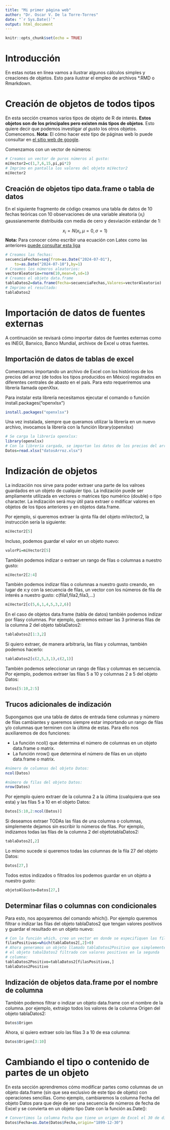 ```yaml
---
title: "Mi primer página web"
author: "Dr. Oscar V. De la Torre-Torres"
date: "`r Sys.Date()`"
output: html_document
---
```


```r
knitr::opts_chunk$set(echo = TRUE)
```

# Introducción

En estas notas en línea vamos a ilustrar algunos cálculos simples y creaciones de objetos. Esto para ilustrar el empleo de archivos *.RMD o Rmarkdown.

# Creación de objetos de todos tipos

En esta sección creamos varios tipos de objeto de R de interés. **Estos objetos son de los principales pero existen más tipos de objetos**. Esto quiere decir que podemos investigar *al gusto* los otros objetos. Comencemos. **Nota:** El cómo hacer este tipo de páginas web lo puede consultar en [el sitio web de google](www.google.com).

Comenzamos con un vector de números:

```r
# Creamos un vector de puros números al gusto:
miVector2=c(1,7,6,15,pi,pi*2)
# Imprimo en pantalla los valores del objeto miVector2
miVector2
```

## Creación de objetos tipo data.frame o tabla de datos

En el siguiente fragmento de código creamos una tabla de datos de 10 fechas teóricas con 10 observaciones de una variable aleatoria ($x_i$) gaussianemente distribuida con media de cero y desviación estándar de 1:

$$x_i=N(x_i,\mu=0,\sigma=1)$$
**Nota:** Para conocer cómo escribir una ecuación con Latex como las anteriores [puede consultar esta liga](https://en.wikibooks.org/wiki/LaTeX/Mathematics)

```r
# Creamos las fechas:
secuenciaFechas=seq(from=as.Date("2024-07-01"),
    to=as.Date("2024-07-10"),by=1)
# Creamos los números aleatorios:
vectorAleatorio=rnorm(10,mean=0,sd=1)
# Creamos el objeto data.frame
tablaDatos2=data.frame(Fecha=secuenciaFechas,Valores=vectorAleatorio)
# Imprimo el resultado:
tablaDatos2
```
# Importación de datos de fuentes externas

A continuación se revisará cómo importar datos de fuentes externas como es INEGI, Banxico, Banco Mundial, archivox de Excel u otras fuentes.

## Importación de datos de tablas de excel

Comenzamos importando un archivo de Excel con los históricos de los precios del arroz (de todos los tipos producidos en México) registrados en diferentes centrales de abasto en el país. Para esto requeriremos una librería llamada openXlsx.

Para instalar esta librería necesitamos ejecutar el comando o función install.packages("openxlsx")

```r
install.packages("openxlsx")
```

Una vez instalada, siempre que queramos utilizar la librería en un nuevo archivo, invocamos la librería con la función library(openxlsx)

```r
# Se carga la librería openxlsx:
library(openxlsx)
# Con la librería cargada, se importan los datos de los precios del arroz:
Datos=read.xlsx("datosArroz.xlsx")
```

# Indización de objetos

La indización nos sirve para poder extraer una parte de los valroes guardados en un objeto de cualquier tipo. La indización puede ser ampliamente utilizada en vectores o matrices tipo numérico (double) o tipo character. La indización será muy útil para extraer o mdificar valores en objetos de los tipos anteriores y en objetos data.frame.

Por ejemplo, si queremos extraer la qinta fila del objeto miVector2, la instrucción sería la siguiente:

```r
miVector2[5]
```

Incluso, podemos guardar el valor en un objeto nuevo:

```r
valorPi=miVector2[5]
```

También podemos indizar o extraer un rango de filas o columnas a nuestro gusto:

```r
miVector2[2:4]
```

También podemos indizar filas o columnas a nuestro gusto creando, en lugar de x:y con la secuencia de filas, un vector con los números de fila de interés a nuestro gusto: c(fila1,fila2,fila3,...)

```r
miVector2[c(5,6,1,4,5,3,2,6)]
```

En el caso de objetos data.frame (tabla de datos) también podemos indizar por filasy columnas. Por ejemplo, queremos extraer las 3 primeras filas de la columna 2 del objeto tablaDatos2:

```r
tablaDatos2[1:3,2]
```

Si quiero extraer, de manera arbitraria, las filas y columnas, también podemos hacerlo:

```r
tablaDatos2[c(2,5,3,1),c(2,1)]
```

También podemos seleccionar un rango de filas y columnas en secuencia. Por ejemplo, podemos extraer las filas 5 a 10 y columnas 2 a 5 del objeto Datos:

```r
Datos[5:10,2:5]
```

## Trucos adicionales de indización

Supongamos que una tabla de datos de entrada tiene columnas y número de filas cambiantes y queremos siempre estar importando un rango de filas y/o columnas que terminen con la última de estas. Para ello nos auxiliaremos de dos funciones:

- La función ncol() que determina el número de columnas en un objeto data.frame o matrix.
- La función nrow() que determina el número de filas en un objeto data.frame o matrix.

```r
#número de columnas del objeto Datos:
ncol(Datos)
```

```r
#número de filas del objeto Datos:
nrow(Datos)
```
Por ejemplo quiero extraer de la columna 2 a la última (cualquiera que sea esta) y las filas 5 a 10 en el objeto Datos:

```r
Datos[5:10,2:ncol(Datos)]
```

Si deseamos extraer TODAs las filas de una columna o columnas, simplemente dejamos sin escribir lo números de filas. Por ejemplo, indizamos todas las filas de la columna 2 del objetotablaDatos2:

```r
tablaDatos2[,2]
```

Lo mismo sucede si queremos todas las columnas de la fila 27 del objeto Datos:

```r
Datos[27,]
```
Todos estos indizados o filtrados los podemos guardar en un objeto a nuestro gusto:

```r
objetoAlGusto=Datos[27,]
```

## Determinar filas o columnas con condicionales

Para esto, nos apoyaremos del comando which(). Por ejemplo queremos filtrar o indizar las filas del objeto tablaDatos2 que tengan valores positivos y guardar el resultado en un objeto nuevo:

```r
# Con la función which, creo un vector en donde se especifiquen las filas con datos positivos en la columna 2 de tablaDatos2:
filasPositivas=which(tablaDatos2[,2]>0)
# Ahora generamos un objeto llamado tablaDatos2Positivo que simplemente es 
# el objeto tabalDatos2 filtrado con valores positivos en la segunda
# columna:
tablaDatos2Positivo=tablaDatos2[filasPositivas,]
tablaDatos2Positivo
```

## Indización de objetos data.frame por el nombre de columna

También podemos filtrar o indizar un objeto data.frame con el nombre de la columna. por ejemplo, extraigo todos los valores de la columna Origen del objeto tablaDatos2:

```r
Datos$Origen
```

Ahora, si quiero extraer solo las filas 3 a 10 de esa columna:

```r
Datos$Origen[3:10]
```

# Cambiando el tipo o contenido de partes de un objeto

En esta sección aprendremos cómo modificar partes como columnas de un objeto data.frame (sin que sea exclusivo de este tipo de objeto) con operaciones sencillas. Como ejemplo, cambiaremos la columna Fecha del objeto Datos para que deje de ser una secuencia de números de fecha de Excel y se convierta en un objeto tipo Date con la función as.Date():

```r
# Convertimos la columna Fecha que tiene un origen de Excel el 30 de diciembre de 1899 para que quede la fecha correcta:
Datos$Fecha=as.Date(Datos$Fecha,origin="1899-12-30")
```

